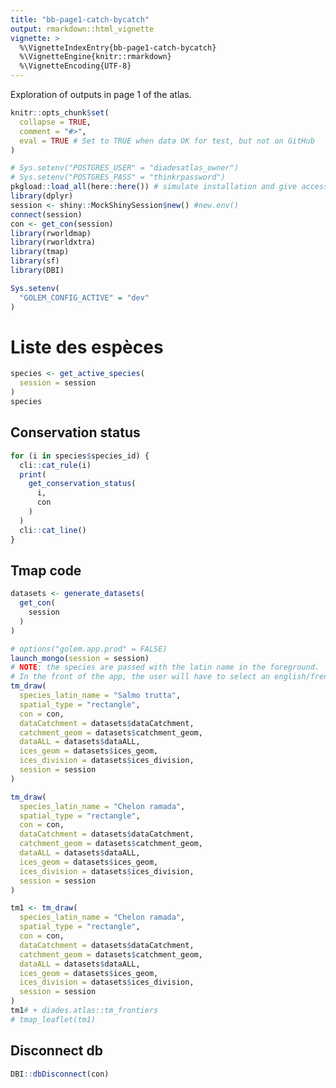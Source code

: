 ```yaml
---
title: "bb-page1-catch-bycatch"
output: rmarkdown::html_vignette
vignette: >
  %\VignetteIndexEntry{bb-page1-catch-bycatch}
  %\VignetteEngine{knitr::rmarkdown}
  %\VignetteEncoding{UTF-8}
---
```


Exploration of outputs in page 1 of the atlas.

```r
knitr::opts_chunk$set(
  collapse = TRUE,
  comment = "#>",
  eval = TRUE # Set to TRUE when data OK for test, but not on GitHub
)

```

```r
# Sys.setenv("POSTGRES_USER" = "diadesatlas_owner")
# Sys.setenv("POSTGRES_PASS" = "thinkrpassword")
pkgload::load_all(here::here()) # simulate installation and give access to objects in the package
library(dplyr)
session <- shiny::MockShinySession$new() #new.env()
connect(session)
con <- get_con(session)
library(rworldmap)
library(rworldxtra)
library(tmap)
library(sf)
library(DBI)

Sys.setenv(
  "GOLEM_CONFIG_ACTIVE" = "dev"
)
```

# Liste des espèces 

```r
species <- get_active_species(
  session = session
)
species
```

## Conservation status

```r
for (i in species$species_id) {
  cli::cat_rule(i)
  print(
    get_conservation_status(
      i,
      con
    )
  )
  cli::cat_line()
}
```
## Tmap code 

```r
datasets <- generate_datasets(
  get_con(
    session
  )
)

# options("golem.app.prod" = FALSE)
launch_mongo(session = session)
# NOTE: the species are passed with the latin name in the foreground.
# In the front of the app, the user will have to select an english/french name
tm_draw(
  species_latin_name = "Salmo trutta",
  spatial_type = "rectangle",
  con = con,
  dataCatchment = datasets$dataCatchment,
  catchment_geom = datasets$catchment_geom,
  dataALL = datasets$dataALL,
  ices_geom = datasets$ices_geom,
  ices_division = datasets$ices_division,
  session = session
)

tm_draw(
  species_latin_name = "Chelon ramada",
  spatial_type = "rectangle",
  con = con,
  dataCatchment = datasets$dataCatchment,
  catchment_geom = datasets$catchment_geom,
  dataALL = datasets$dataALL,
  ices_geom = datasets$ices_geom,
  ices_division = datasets$ices_division,
  session = session
)

tm1 <- tm_draw(
  species_latin_name = "Chelon ramada",
  spatial_type = "rectangle",
  con = con,
  dataCatchment = datasets$dataCatchment,
  catchment_geom = datasets$catchment_geom,
  dataALL = datasets$dataALL,
  ices_geom = datasets$ices_geom,
  ices_division = datasets$ices_division,
  session = session
)
tm1# + diades.atlas::tm_frontiers 
# tmap_leaflet(tm1)
```

## Disconnect db
```r
DBI::dbDisconnect(con)
```

